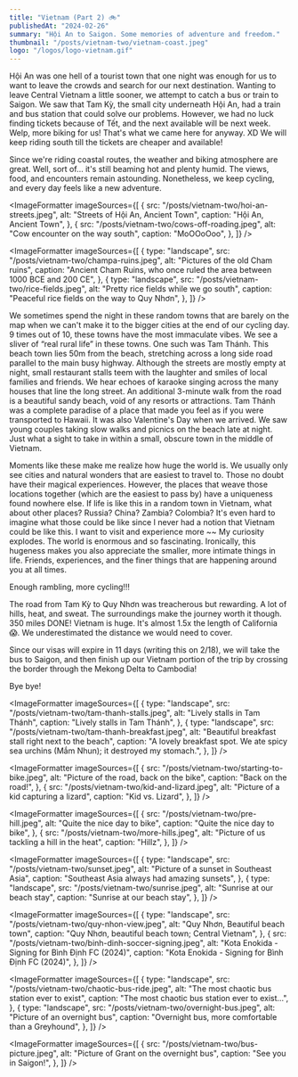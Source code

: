 ```yaml
---
title: "Vietnam (Part 2) 🚲"
publishedAt: "2024-02-26"
summary: "Hội An to Saigon. Some memories of adventure and freedom."
thumbnail: "/posts/vietnam-two/vietnam-coast.jpeg"
logo: "/logos/logo-vietnam.gif"
---
```


<HeroImage
  src="/posts/vietnam-two/vietnam-coast.jpeg"
  alt="Vietnam coast"
  caption="First look at the Vietnam East Coast"
/>

Hội An was one hell of a tourist town that one night was enough for us to want to leave the crowds and search for our next destination. Wanting to leave Central Vietnam a little sooner, we attempt to catch a bus or train to Saigon. We saw that Tam Kỳ, the small city underneath Hội An, had a train and bus station that could solve our problems. However, we had no luck finding tickets because of Tết, and the next available will be next week. Welp, more biking for us! That's what we came here for anyway. XD We will keep riding south till the tickets are cheaper and available!

Since we're riding coastal routes, the weather and biking atmosphere are great. Well, sort of… it's still beaming hot and plenty humid. The views, food, and encounters remain astounding. Nonetheless, we keep cycling, and every day feels like a new adventure.

<ImageFormatter
  imageSources={[
    {
      src: "/posts/vietnam-two/hoi-an-streets.jpeg",
      alt: "Streets of Hội An, Ancient Town",
      caption: "Hội An, Ancient Town",
    },
    {
      src: "/posts/vietnam-two/cows-off-roading.jpeg",
      alt: "Cow encounter on the way south",
      caption: "MoOOoOoo",
    },
  ]}
/>

<ImageFormatter
  imageSources={[
    {
      type: "landscape",
      src: "/posts/vietnam-two/champa-ruins.jpeg",
      alt: "Pictures of the old Cham ruins",
      caption:
        "Ancient Cham Ruins, who once ruled the area between 1000 BCE and 200 CE",
    },
    {
      type: "landscape",
      src: "/posts/vietnam-two/rice-fields.jpeg",
      alt: "Pretty rice fields while we go south",
      caption: "Peaceful rice fields on the way to Quy Nhơn",
    },
  ]}
/>

We sometimes spend the night in these random towns that are barely on the map when we can't make it to the bigger cities at the end of our cycling day. 9 times out of 10, these towns have the most immaculate vibes. We see a sliver of “real rural life” in these towns. One such was Tam Thánh. This beach town lies 50m from the beach, stretching across a long side road parallel to the main busy highway. Although the streets are mostly empty at night, small restaurant stalls teem with the laughter and smiles of local families and friends. We hear echoes of karaoke singing across the many houses that line the long street. An additional 3-minute walk from the road is a beautiful sandy beach, void of any resorts or attractions. Tam Thánh was a complete paradise of a place that made you feel as if you were transported to Hawaii. It was also Valentine's Day when we arrived. We saw young couples taking slow walks and picnics on the beach late at night. Just what a sight to take in within a small, obscure town in the middle of Vietnam.

Moments like these make me realize how huge the world is. We usually only see cities and natural wonders that are easiest to travel to. Those no doubt have their magical experiences. However, the places that weave those locations together (which are the easiest to pass by) have a uniqueness found nowhere else. If life is like this in a random town in Vietnam, what about other places? Russia? China? Zambia? Colombia? It's even hard to imagine what those could be like since I never had a notion that Vietnam could be like this. I want to visit and experience more ~~ My curiosity explodes. The world is enormous and so fascinating. Ironically, this hugeness makes you also appreciate the smaller, more intimate things in life. Friends, experiences, and the finer things that are happening around you at all times.

Enough rambling, more cycling!!!

The road from Tam Kỳ to Quy Nhơn was treacherous but rewarding. A lot of hills, heat, and sweat. The surroundings make the journey worth it though. 350 miles DONE! Vietnam is huge. It's almost 1.5x the length of California 😱. We underestimated the distance we would need to cover.

Since our visas will expire in 11 days (writing this on 2/18), we will take the bus to Saigon, and then finish up our Vietnam portion of the trip by crossing the border through the Mekong Delta to Cambodia!

Bye bye!

<ImageFormatter
  imageSources={[
    {
      type: "landscape",
      src: "/posts/vietnam-two/tam-thanh-stalls.jpeg",
      alt: "Lively stalls in Tam Thánh",
      caption: "Lively stalls in Tam Thánh",
    },
    {
      type: "landscape",
      src: "/posts/vietnam-two/tam-thanh-breakfast.jpeg",
      alt: "Beautiful breakfast stall right next to the beach",
      caption:
        "A lovely breakfast spot. We ate spicy sea urchins (Mắm Nhun); it destroyed my stomach.",
    },
  ]}
/>

<ImageFormatter
  imageSources={[
    {
      src: "/posts/vietnam-two/starting-to-bike.jpeg",
      alt: "Picture of the road, back on the bike",
      caption: "Back on the road!",
    },
    {
      src: "/posts/vietnam-two/kid-and-lizard.jpeg",
      alt: "Picture of a kid capturing a lizard",
      caption: "Kid vs. Lizard",
    },
  ]}
/>

<ImageFormatter
  imageSources={[
    {
      src: "/posts/vietnam-two/pre-hill.jpeg",
      alt: "Quite the nice day to bike",
      caption: "Quite the nice day to bike",
    },
    {
      src: "/posts/vietnam-two/more-hills.jpeg",
      alt: "Picture of us tackling a hill in the heat",
      caption: "Hillz",
    },
  ]}
/>

<ImageFormatter
  imageSources={[
    {
      type: "landscape",
      src: "/posts/vietnam-two/sunset.jpeg",
      alt: "Picture of a sunset in Southeast Asia",
      caption: "Southeast Asia always had amazing sunsets",
    },
    {
      type: "landscape",
      src: "/posts/vietnam-two/sunrise.jpeg",
      alt: "Sunrise at our beach stay",
      caption: "Sunrise at our beach stay",
    },
  ]}
/>

<ImageFormatter
  imageSources={[
    {
      type: "landscape",
      src: "/posts/vietnam-two/quy-nhon-view.jpeg",
      alt: "Quy Nhơn, Beautiful beach town",
      caption: "Quy Nhơn, beautiful beach town; Central Vietnam",
    },
    {
      src: "/posts/vietnam-two/binh-dinh-soccer-signing.jpeg",
      alt: "Kota Enokida - Signing for Bình Định FC (2024)",
      caption: "Kota Enokida - Signing for Bình Định FC (2024)",
    },
  ]}
/>

<ImageFormatter
  imageSources={[
    {
      type: "landscape",
      src: "/posts/vietnam-two/chaotic-bus-ride.jpeg",
      alt: "The most chaotic bus station ever to exist",
      caption: "The most chaotic bus station ever to exist…",
    },
    {
      type: "landscape",
      src: "/posts/vietnam-two/overnight-bus.jpeg",
      alt: "Picture of an overnight bus",
      caption: "Overnight bus, more comfortable than a Greyhound",
    },
  ]}
/>

<ImageFormatter
  imageSources={[
    {
      src: "/posts/vietnam-two/bus-picture.jpeg",
      alt: "Picture of Grant on the overnight bus",
      caption: "See you in Saigon!",
    },
  ]}
/>
